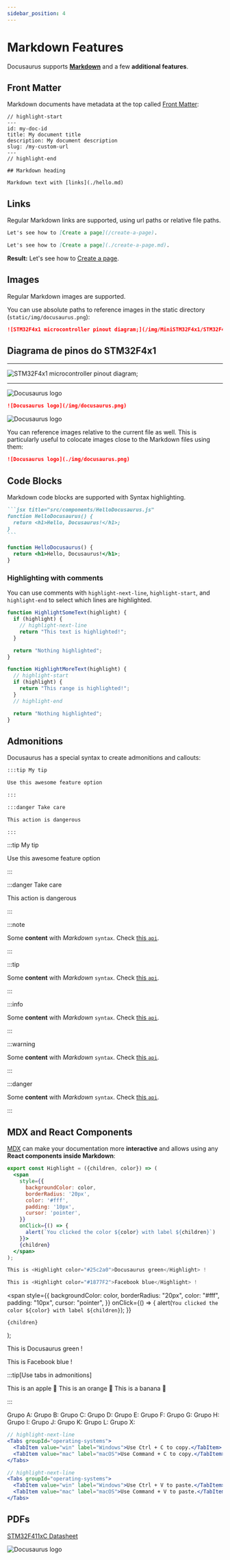 ```yaml
---
sidebar_position: 4
---
```



# Markdown Features

Docusaurus supports **[Markdown](https://daringfireball.net/projects/markdown/syntax)** and a few **additional features**.

## Front Matter

Markdown documents have metadata at the top called [Front Matter](https://jekyllrb.com/docs/front-matter/):

```text title="my-doc.md"
// highlight-start
---
id: my-doc-id
title: My document title
description: My document description
slug: /my-custom-url
---
// highlight-end

## Markdown heading

Markdown text with [links](./hello.md)
```

## Links

Regular Markdown links are supported, using url paths or relative file paths.

```md
Let's see how to [Create a page](/create-a-page).
```

```md
Let's see how to [Create a page](./create-a-page.md).
```

**Result:** Let's see how to [Create a page](./create-a-page.md).

## Images

Regular Markdown images are supported.

You can use absolute paths to reference images in the static directory (`static/img/docusaurus.png`):

```md
![STM32F4x1 microcontroller pinout diagram;](/img/MiniSTM32F4x1/STM32F4x1_PinoutDiagram_RichardBalint.png)
```

## Diagrama de pinos do STM32F4x1

---

![STM32F4x1 microcontroller pinout diagram;](/img/MiniSTM32F4x1/STM32F4x1_PinoutDiagram_RichardBalint.png)

---

![Docusaurus logo](/img/MB-STLINKV2_WR.webp)

```md
![Docusaurus logo](/img/docusaurus.png)
```

![Docusaurus logo](/img/docusaurus.png)

You can reference images relative to the current file as well. This is particularly useful to colocate images close to the Markdown files using them:

```md
![Docusaurus logo](./img/docusaurus.png)
```

## Code Blocks

Markdown code blocks are supported with Syntax highlighting.

````md
```jsx title="src/components/HelloDocusaurus.js"
function HelloDocusaurus() {
  return <h1>Hello, Docusaurus!</h1>;
}
```
````

```jsx title="src/components/HelloDocusaurus.js"
function HelloDocusaurus() {
  return <h1>Hello, Docusaurus!</h1>;
}
```

### Highlighting with comments

You can use comments with `highlight-next-line`, `highlight-start`, and `highlight-end` to select which lines are highlighted.

```js
function HighlightSomeText(highlight) {
  if (highlight) {
    // highlight-next-line
    return "This text is highlighted!";
  }

  return "Nothing highlighted";
}

function HighlightMoreText(highlight) {
  // highlight-start
  if (highlight) {
    return "This range is highlighted!";
  }
  // highlight-end

  return "Nothing highlighted";
}
```

## Admonitions

Docusaurus has a special syntax to create admonitions and callouts:

```md
:::tip My tip

Use this awesome feature option

:::

:::danger Take care

This action is dangerous

:::
```

:::tip My tip

Use this awesome feature option

:::

:::danger Take care

This action is dangerous

:::

:::note

Some **content** with _Markdown_ `syntax`. Check [this `api`](#).

:::

:::tip

Some **content** with _Markdown_ `syntax`. Check [this `api`](#).

:::

:::info

Some **content** with _Markdown_ `syntax`. Check [this `api`](#).

:::

:::warning

Some **content** with _Markdown_ `syntax`. Check [this `api`](#).

:::

:::danger

Some **content** with _Markdown_ `syntax`. Check [this `api`](#).

:::

## MDX and React Components

[MDX](https://mdxjs.com/) can make your documentation more **interactive** and allows using any **React components inside Markdown**:

```jsx
export const Highlight = ({children, color}) => (
  <span
    style={{
      backgroundColor: color,
      borderRadius: '20px',
      color: '#fff',
      padding: '10px',
      cursor: 'pointer',
    }}
    onClick={() => {
      alert(`You clicked the color ${color} with label ${children}`)
    }}>
    {children}
  </span>
);

This is <Highlight color="#25c2a0">Docusaurus green</Highlight> !

This is <Highlight color="#1877F2">Facebook blue</Highlight> !
```

  <span
    style={{
      backgroundColor: color,
      borderRadius: "20px",
      color: "#fff",
      padding: "10px",
      cursor: "pointer",
    }}
    onClick={() => {
      alert(`You clicked the color ${color} with label ${children}`);
    }}
  >
    {children}
  </span>
);

This is <Highlight color="#25c2a0">Docusaurus green</Highlight> !

This is <Highlight color="#1877F2">Facebook blue</Highlight> !

:::tip[Use tabs in admonitions]

<Tabs>
  <TabItem value="apple" label="Apple">
    This is an apple 🍎
  </TabItem>
  <TabItem value="orange" label="Orange">
    This is an orange 🍊
  </TabItem>
  <TabItem value="banana" label="Banana">
    This is a banana 🍌
  </TabItem>
</Tabs>

:::

<Tabs>
  <TabItem value="A" label="A">
    Grupo A:
  </TabItem>
  <TabItem value="B" label="B">
    Grupo B:
  </TabItem>
  <TabItem value="C" label="C">
    Grupo C:
  </TabItem>
  <TabItem value="D" label="D">
    Grupo D:
  </TabItem>
  <TabItem value="E" label="E">
    Grupo E:
  </TabItem>
  <TabItem value="F" label="F">
    Grupo F:
  </TabItem>
  <TabItem value="G" label="G">
    Grupo G:
  </TabItem>
  <TabItem value="H" label="H">
    Grupo H:
  </TabItem>
  <TabItem value="I" label="I">
    Grupo I:
  </TabItem>
  <TabItem value="J" label="J">
    Grupo J:
  </TabItem>
  <TabItem value="K" label="K">
    Grupo K:
  </TabItem>
  <TabItem value="L" label="L">
    Grupo L:
  </TabItem>
  <TabItem value="X" label="X">
    Grupo X:
  </TabItem>
</Tabs>

```jsx
// highlight-next-line
<Tabs groupId="operating-systems">
  <TabItem value="win" label="Windows">Use Ctrl + C to copy.</TabItem>
  <TabItem value="mac" label="macOS">Use Command + C to copy.</TabItem>
</Tabs>

// highlight-next-line
<Tabs groupId="operating-systems">
  <TabItem value="win" label="Windows">Use Ctrl + V to paste.</TabItem>
  <TabItem value="mac" label="macOS">Use Command + V to paste.</TabItem>
</Tabs>
```

[//]: # "This is a comment that is unlikely to be rendered."
[comment]: # "This is another comment using a different label."

<!-- This is a comment that will not be rendered in the final output, but it will be visible if you view the source HTML. -->

## PDFs

[STM32F411xC Datasheet](/pdf/DS10314.pdf)

![Docusaurus logo](/img/docusaurus.png)
